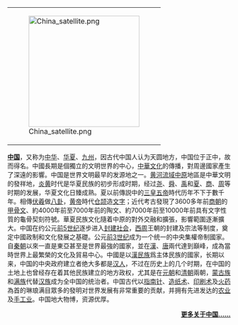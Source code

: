 {| align="right" style="margin:5px; padding:4px; font-size:95%; background:transparent; border:3px solid #FFEDA4"
| [[File:China_satellite.png|250px]]
|} 
'''[[中国|中国]]'''，又称为[[中华|中华]]、[[华夏|华夏]]、[[九州_(神州)|九州]]，因古代中国人认为天圆地方，中国位于正中，故而得名。中國長期是個獨立的文明世界的中心，[[中華文化|中華文化]]的傳播，對周邊國家產生了深遠的影響。中国是世界文明最早的发源地之一。[[黄河流域|黄河流域]][[中原|中原]]地區是中華文明的發祥地，[[炎帝|炎]][[黄帝|黄]]时代是华夏民族的初步形成时期，经过[[尧|尧]]、[[舜|舜]]、[[禹|禹]]和[[夏朝|夏]]、[[商朝|商]]、[[周朝|周]]等时期的发展，华夏文化日臻成熟。夏以前傳説中的[[三皇五帝|三皇五帝]]時代历年不下于數千年。相傳[[伏羲|伏羲]]做[[八卦|八卦]]，[[黄帝|黄帝]]時代[[仓颉|仓颉]]造[[汉字|文字]]；近代考古發現了3600多年前[[商朝|商朝]]的[[甲骨文|甲骨文]]、約4000年前至7000年前的陶文、約7000年前至10000年前具有文字性質的龜骨契刻符號。華夏民族文化隨着中原的對外交融和擴張，影響範圍逐漸擴大。中国在约公元[[前5世纪|前5世纪]]逐步进入[[封建社会|封建社会]]，[[西周|西周]]王朝的封建及宗法等制度，奠定中國政制和文化發展之基礎。公元[[前3世纪|前3世纪]]成为一个统一的中央集權帝制國家。自[[秦朝|秦朝]]以來一直是東亞甚至是世界最強的國家，並在[[漢朝|漢]]、[[唐朝|唐]]兩代達到巔峰，成為當時世界上最繁榮的文化及貿易中心。中國是以[[漢民族|漢民族]]爲主体民族的國家，长期以来，中国的中央政府建立者绝大多都是[[汉人|汉人]]，不过在历史上的几个时期，在中国的土地上也曾经存在着其他民族建立的地方政权，尤其是在[[元朝|元朝]]和[[清朝|清朝]]兩朝，[[蒙古族|蒙古族]]和[[满族|满族]]代替[[汉族|汉族]]成为全中国的统治者。中国古代以[[指南针|指南针]]、[[造纸术|造纸术]]、[[印刷术|印刷术]]及[[火药|火药]]為首的琳琅满目眾多的發明对世界发展有非常重要的贡献，并拥有先进发达的[[农业|农业]]及[[手工业|手工业]]。中国地大物博，资源优厚。

<div class="noprint" align="right">[[中国|'''更多关于中国……''']]</div>
